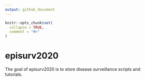 ```yaml
---
output: github_document
---
```


<!-- README.md is generated from README.Rmd. Please edit that file -->

```r
knitr::opts_chunk$set(
  collapse = TRUE,
  comment = "#>"
)
```

# episurv2020

<!-- badges: start -->
<!-- badges: end -->

The goal of episurv2020 is to store disease surveillance scripts and tutorials.


